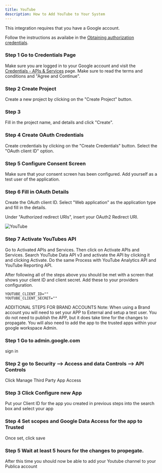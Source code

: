 ```yaml
---
title: YouTube
description: How to Add YouTube to Your System
---
```



<Callout>
This integration requires that you have a Google account.
</Callout>

Follow the instructions as availabe in the [Obtaining authorization credentials](https://developers.google.com/youtube/registering_an_application).

<Steps>

### Step 1 Go to Credentials Page
Make sure you are logged in to your Google account and visit the [Credentials - APIs & Services](https://console.cloud.google.com/projectselector2/apis/credentials) page. Make sure to read the terms and conditions and "Agree and Continue".

### Step 2 Create Project
Create a new project by clicking on the "Create Project" button.

### Step 3
Fill in the project name, and details and click "Create".

### Step 4 Create OAuth Credentials
Create credentials by clicking on the "Create Credentials" button. Select the "OAuth client ID" option.

### Step 5 Configure Consent Screen
Make sure that your consent screen has been configured. Add yourself as a test user of the application.

### Step 6 Fill in OAuth Details
Create the OAuth client ID. Select "Web application" as the application type and fill in the details.

<OAuth2Redirect provider = "youtube" />

Under "Authorized redirect URIs", insert your OAuth2 Redirect URI.

![YouTube](/images/providers/youtube/youtube-001.png)

### Step 7 Activate YouTubes API
Go to Activated APIs and Services. Then click on Activate APIs and Services. Search YouTube Data API v3 and activate the API by clicking it and clicking Activate.
Do the same Process with YouTube Analytics API and YouTube Reporting API.

</Steps>

After following all of the steps above you should be met with a screen that shows your client ID and client secret. Add these to your providers configuration.

```env
YOUTUBE_CLIENT_ID=""
YOUTUBE_CLIENT_SECRET=""
```

ADDITIONAL STEPS FOR BRAND ACCOUNTS
Note: When using a Brand account you will need to set your APP to External and setup a test user.
You do not need to publish the APP, but it does take time for the changes to propagate. 
You will also need to add the app to the trusted apps within your google workspace Admin. 

### Step 1 Go to admin.google.com
sign in

### Step 2 go to Security --> Access and data Controls --> API Controls
Click Manage Third Party App Access

### Step 3 Click Configure new App
Put your Client ID for the app you created in previous steps into the search box and select your app

### Step 4 Set scopes and Google Data Access for the app to Trusted
Once set, click save

### Step 5 Wait at least 5 hours for the changes to propegate.
After this time you should now be able to add your Youtube channel to your Publica account

